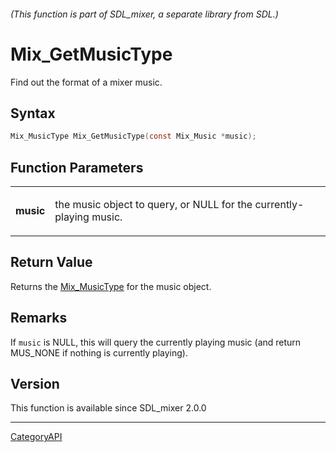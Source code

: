 ====== (This function is part of SDL_mixer, a separate library from SDL.) ======
= Mix_GetMusicType =

Find out the format of a mixer music.

== Syntax ==

<syntaxhighlight lang='c'>
Mix_MusicType Mix_GetMusicType(const Mix_Music *music);
</syntaxhighlight>

== Function Parameters ==

{|
|'''music'''
|the music object to query, or NULL for the currently-playing music.
|}

== Return Value ==

Returns the [[Mix_MusicType]] for the music object.

== Remarks ==

If <code>music</code> is NULL, this will query the currently playing music
(and return MUS_NONE if nothing is currently playing).

== Version ==

This function is available since SDL_mixer 2.0.0

----
[[CategoryAPI]]


